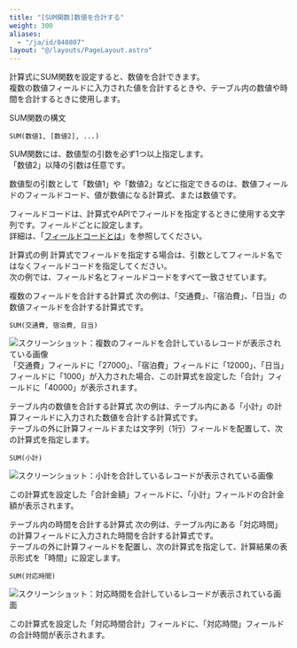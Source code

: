 ```yaml
---
title: "[SUM関数]数値を合計する"
weight: 300
aliases:
  - "/ja/id/040807"
layout: "@/layouts/PageLayout.astro"
---
```




計算式にSUM関数を設定すると、数値を合計できます。  
複数の数値フィールドに入力された値を合計するときや、テーブル内の数値や時間を合計するときに使用します。

<Heading id="autocalc_sum_function_10">SUM関数の構文</Heading>
```plaintext {copy=true}
SUM(数値1, [数値2], ...)

```

SUM関数には、数値型の引数を必ず1つ以上指定します。  
「数値2」以降の引数は任意です。

数値型の引数として「数値1」や「数値2」などに指定できるのは、数値フィールドのフィールドコード、値が数値になる計算式、または数値です。

<Note>

フィールドコードは、計算式やAPIでフィールドを指定するときに使用する文字列です。フィールドごとに設定します。  
詳細は、「[フィールドコードとは](/k/ja/id/040504.html)」を参照してください。


</Note>

<Heading id="autocalc_sum_function_20">計算式の例</Heading>
計算式でフィールドを指定する場合は、引数としてフィールド名ではなくフィールドコードを指定してください。  
次の例では、フィールド名とフィールドコードをすべて一致させています。

<Heading level={3} id="autocalc_sum_function_2010">複数のフィールドを合計する計算式</Heading>
次の例は、「交通費」、「宿泊費」、「日当」の数値フィールドを合計する計算式です。

```plaintext {copy=true}
SUM(交通費, 宿泊費, 日当)

```

<Img src="/k/kintone/img-ja/sum_function_01.png" alt="スクリーンショット：複数のフィールドを合計しているレコードが表示されている画像" />
「交通費」フィールドに「27000」、「宿泊費」フィールドに「12000」、「日当」フィールドに「1000」が入力された場合、この計算式を設定した「合計」フィールドに「40000」が表示されます。

<Heading level={3} id="autocalc_sum_function_2020">テーブル内の数値を合計する計算式</Heading>
次の例は、テーブル内にある「小計」の計算フィールドに入力された数値を合計する計算式です。  
テーブルの外に計算フィールドまたは文字列（1行）フィールドを配置して、次の計算式を指定します。

```plaintext {copy=true}
SUM(小計)

```

<Img src="/k/kintone/img-ja/sum_function_02.png" alt="スクリーンショット：小計を合計しているレコードが表示されている画像" />

この計算式を設定した「合計金額」フィールドに、「小計」フィールドの合計金額が表示されます。

<Heading level={3} id="autocalc_sum_function_2030">テーブル内の時間を合計する計算式</Heading>
次の例は、テーブル内にある「対応時間」の計算フィールドに入力された時間を合計する計算式です。  
テーブルの外に計算フィールドを配置し、次の計算式を指定して、計算結果の表示形式を「時間」に設定します。

```plaintext {copy=true}
SUM(対応時間)

```

<Img src="/k/kintone/img-ja/sum_function_03.png" alt="スクリーンショット：対応時間を合計しているレコードが表示されている画面" />

この計算式を設定した「対応時間合計」フィールドに、「対応時間」フィールドの合計時間が表示されます。
